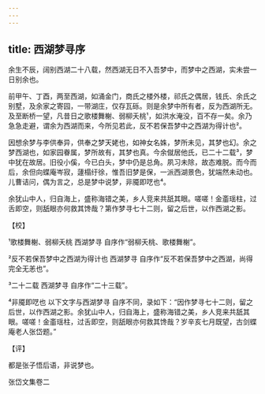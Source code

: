 ```yaml
---
---
---
```

title: 西湖梦寻序
---







余生不辰，阔别西湖二十八载，然西湖无日不入吾梦中，而梦中之西湖，实未尝一日别余也。

前甲午、丁酉，两至西湖，如涌金门，商氏之楼外楼，祁氏之偶居，钱氏、余氏之别墅，及余家之寄园，一带湖庄，仅存瓦砾。则是余梦中所有者，反为西湖所无。及至断桥一望，凡昔日之歌楼舞榭、弱柳夭桃¹，如洪水淹没，百不存一矣。余乃急急走避，谓余为西湖而来，今所见若此，反不若保吾梦中之西湖为得计也²。

因想余梦与李供奉异，供奉之梦天姥也，如神女名姝，梦所未见，其梦也幻。余之梦西湖也，如家园眷属，梦所故有，其梦也真。今余僦居他氏，已二十二载³，梦中犹在故居。旧役小傒，今已白头，梦中仍是总角。夙习未除，故态难脱。而今而后，余但向蝶庵岑寂，蘧榻纡徐，惟吾旧梦是保，一派西湖景色，犹端然未动也。儿曹诘问，偶为言之，总是梦中说梦，非魇即呓也⁴。

余犹山中人，归自海上，盛称海错之美，乡人竞来共舐其眼。嗟嗟！金齑瑶柱，过舌即空，则舐眼亦何救其馋哉？第作梦寻七十二则，留之后世，以作西湖之影。

【校】

¹歌楼舞榭、弱柳夭桃 西湖梦寻 自序作“弱柳夭桃、歌楼舞榭”。

²反不若保吾梦中之西湖为得计也 西湖梦寻 自序作“反不若保吾梦中之西湖，尚得完全无恙也”。

³二十二载 西湖梦寻 自序作“二十三载”。

⁴非魇即呓也 以下文字与西湖梦寻 自序不同，录如下：“因作梦寻七十二则，留之后世，以作西湖之影。余犹山中人，归自海上，盛称海错之美，乡人竞来共舐其眼。嗟嗟！金齑瑶柱，过舌即空，则舐眼亦何救其馋哉？岁辛亥七月既望，古剑蝶庵老人张岱题。”

【评】

都是张子悟后语，非说梦也。





张岱文集卷二